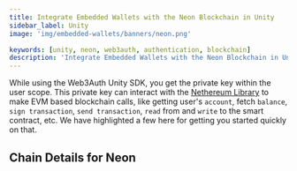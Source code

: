 ```yaml
---
title: Integrate Embedded Wallets with the Neon Blockchain in Unity
sidebar_label: Unity
image: 'img/embedded-wallets/banners/neon.png'

keywords: [unity, neon, web3auth, authentication, blockchain]
description: 'Integrate Embedded Wallets with the Neon Blockchain in Unity | Embedded Wallets'
---
```



While using the Web3Auth Unity SDK, you get the private key within the user scope. This private key can interact with the [Nethereum Library](https://nethereum.com/) to make EVM based blockchain calls, like getting user's `account`, fetch `balance`, `sign transaction`, `send transaction`, `read` from and `write` to the smart contract, etc. We have highlighted a few here for getting you started quickly on that.

## Chain Details for Neon

<ChainDetailsNeon />

<EVMInteraction />
